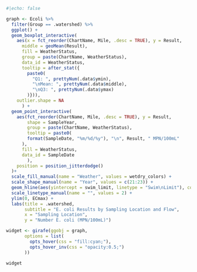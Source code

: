 ```r
#|echo: false

graph <- Ecoli %>%
  filter(Group == .watershed) %>%
  ggplot() +
  geom_boxplot_interactive(
    aes(x = fct_reorder(ChartName, Mile, .desc = TRUE), y = Result,
      middle = geoMean(Result),
      fill = WeatherStatus,
      group = paste(ChartName, WeatherStatus),
      data_id = WeatherStatus,
      tooltip = after_stat({
        paste0(
          "Q1: ", prettyNum(.data$ymin),
          "\nMean: ", prettyNum(.data$middle),
          "\nQ3: ", prettyNum(.data$ymax)
        )})),
    outlier.shape = NA
      ) +
  geom_point_interactive(
    aes(fct_reorder(ChartName, Mile, .desc = TRUE), y = Result,
        shape = SampleYear,
        group = paste(ChartName, WeatherStatus),
        tooltip = paste0(
        format(SampleDate, "%m/%d/%y"), "\n", Result, " MPN/100mL"
      ),
      fill = WeatherStatus,
      data_id = SampleDate
        ),
    position = position_jitterdodge()
  )+
  scale_fill_manual(name = "Weather", values = wetdry_colors) +
  scale_shape_manual(name = "Year", values = c(21:23)) +
  geom_hline(aes(yintercept = swim_limit, linetype = "Swim\nLimit"), color = standardcolor) +
  scale_linetype_manual(name = "", values = 2) +
  ylim(0, ECmax) +
  labs(title = .watershed,
       subtitle = "E. coli Results by Sampling Location and Flow",
       x = "Sampling Location",
       y = "Number E. coli (MPN/100mL)")

widget <- girafe(ggobj = graph, 
       options = list(
         opts_hover(css = "fill:cyan;"),
         opts_hover_inv(css = "opacity:0.5;")
       ))

widget

```